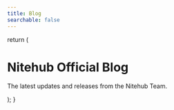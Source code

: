 ---
title: Blog
searchable: false
---

  return (
    <div className="max-w-screen-lg mx-auto pt-4 pb-8 mb-16 border-b border-gray-400 border-opacity-20">
      <h1>
        <span className="text-center font-extrabold md:text-5xl mt-8 pb-6">Nitehub Official Blog</span>
      </h1>
      <p className="text-center text-gray-500 dark:text-gray-400">
        The latest updates and releases from the Nitehub Team.
      </p>
    </div>
  );
}


<BlogIndex/>
